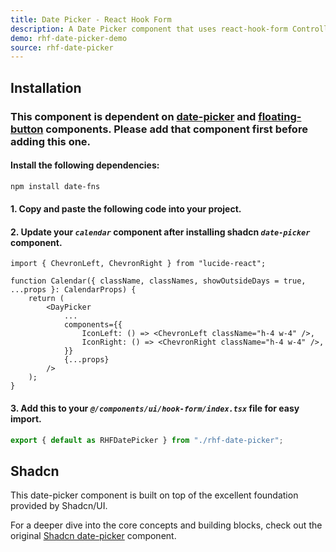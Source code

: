 ```yaml
---
title: Date Picker - React Hook Form
description: A Date Picker component that uses react-hook-form Controller.
demo: rhf-date-picker-demo
source: rhf-date-picker
---
```


## Installation
### This component is dependent on [date-picker](/docs/components/inputs/date-picker) and [floating-button](/docs/components/buttons/floating-button) components. Please add that component first before adding this one.

#### Install the following dependencies:
```bash
npm install date-fns
```

#### 1. Copy and paste the following code into your project.

<ComponentSource name="rhf-date-picker" filePath="@/components/ui/hook-form/rhf-date-picker.tsx"/>

#### 2. Update your *`calendar`* component after installing shadcn *`date-picker`* component.
```tsx
import { ChevronLeft, ChevronRight } from "lucide-react";

function Calendar({ className, classNames, showOutsideDays = true, ...props }: CalendarProps) {
	return (
		<DayPicker
            ...
			components={{
				IconLeft: () => <ChevronLeft className="h-4 w-4" />,
				IconRight: () => <ChevronRight className="h-4 w-4" />,
			}}
			{...props}
		/>
	);
}
```

#### 3. Add this to your *`@/components/ui/hook-form/index.tsx`* file for easy import.
```ts
export { default as RHFDatePicker } from "./rhf-date-picker";
```

## Shadcn
This date-picker component is built on top of the excellent foundation provided by Shadcn/UI.

For a deeper dive into the core concepts and building blocks, check out the original [Shadcn date-picker](https://ui.shadcn.com/docs/components/date-picker) component.